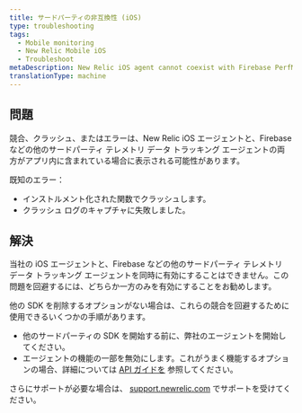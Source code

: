```yaml
---
title: サードパーティの非互換性 (iOS)
type: troubleshooting
tags:
  - Mobile monitoring
  - New Relic Mobile iOS
  - Troubleshoot
metaDescription: New Relic iOS agent cannot coexist with Firebase PerfMon SDK
translationType: machine
---
```


## 問題

競合、クラッシュ、またはエラーは、New Relic iOS エージェントと、Firebase などの他のサードパーティ テレメトリ データ トラッキング エージェントの両方がアプリ内に含まれている場合に表示される可能性があります。

既知のエラー：

* インストルメント化された関数でクラッシュします。
* クラッシュ ログのキャプチャに失敗しました。

## 解決

当社の iOS エージェントと、Firebase などの他のサードパーティ テレメトリ データ トラッキング エージェントを同時に有効にすることはできません。この問題を回避するには、どちらか一方のみを有効にすることをお勧めします。

他の SDK を削除するオプションがない場合は、これらの競合を回避するために使用できるいくつかの手順があります。

* 他のサードパーティの SDK を開始する前に、弊社のエージェントを開始してください。
* エージェントの機能の一部を無効にします。これがうまく機能するオプションの場合、詳細については [API ガイドを](/docs/mobile-monitoring/new-relic-mobile/mobile-sdk/configure-settings/) 参照してください。

さらにサポートが必要な場合は、 [support.newrelic.com](https://support.newrelic.com) でサポートを受けてください。